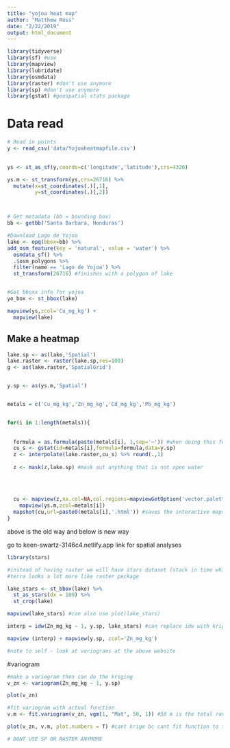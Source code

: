 ```yaml
---
title: "yojoa heat map"
author: "Matthew Ross"
date: "2/22/2019"
output: html_document
---
```


```r
library(tidyverse)
library(sf) #use
library(mapview)
library(lubridate)
library(osmdata)
library(raster) #don't use anymore
library(sp) #don't use anymore
library(gstat) #geospatial stats package

```


# Data read
```r
# Read in points
y <- read_csv('data/Yojoaheatmapfile.csv') 
  

ys <- st_as_sf(y,coords=c('longitude','latitude'),crs=4326) 

ys.m <- st_transform(ys,crs=26716) %>%
  mutate(x=st_coordinates(.)[,1],
         y=st_coordinates(.)[,2])



# Get metadata (bb = bounding box)
bb <- getbb('Santa Barbara, Honduras')

#Download Lago de Yojoa
lake <- opq(bbox=bb) %>%
add_osm_feature(key = 'natural', value = 'water') %>%
  osmdata_sf() %>%
  .$osm_polygons %>%
  filter(name == 'Lago de Yojoa') %>%
  st_transform(26716) #finishes with a polygon of lake


#Get bboxx info for yojoa
yo_box <- st_bbox(lake)

mapview(ys,zcol='Cu_mg_kg') +
  mapview(lake)
```

## Make a heatmap
```r

lake.sp <- as(lake,'Spatial')
lake.raster <- raster(lake.sp,res=100)
g <- as(lake.raster,'SpatialGrid')


y.sp <- as(ys.m,'Spatial')


metals = c('Cu_mg_kg','Zn_mg_kg','Cd_mg_kg','Pb_mg_kg')


for(i in 1:length(metals)){
  
  
  formula = as.formula(paste(metals[i], 1,sep='~')) #when doing this for precip, make it for function of elev, not 1
  cu_s <- gstat(id=metals[i],formula=formula,data=y.sp)
  z <- interpolate(lake.raster,cu_s) %>% round(.,1)
  
  z <- mask(z,lake.sp) #mask out anything that is not open water
  
  
  
  
  cu <- mapview(z,na.col=NA,col.regions=mapviewGetOption('vector.palette')) + 
    mapview(ys.m,zcol=metals[i])
  mapshot(cu,url=paste0(metals[i],'.html')) #saves the interactive maps as htmls
}

```
above is the old way and below is new way

go to keen-swartz-3146c4.netlify.app link for spatial analyses

```r
library(stars)

#instead of having raster we will have stars dataset (stack in time which is good for RS)
#terra looks a lot more like raster package

lake_stars <- st_bbox(lake) %>%
  st_as_stars(dx = 100) %>%
  st_crop(lake)

mapview(lake_stars) #can also use plot(lake_stars)

interp = idw(Zn_mg_kg ~ 1, y.sp, lake_stars) #can replace idw with kriging

mapview (interp) + mapview(y.sp, zcol='Zn_mg_kg')

#note to self - look at variograms at the above website

```

#variogram

```r
#make a variogram then can do the kriging
v_zn <- variogram(Zn_mg_kg ~ 1, y.sp)

plot(v_zn)

#fit variogram with actual function
v.m <- fit.variogram(v_zn, vgm(1, "Mat", 50, 1)) #50 m is the total range

plot(v_zn, v.m, plot.numbers = T) #cant krige bc cant fit function to this data

# DONT USE SP OR RASTER ANYMORE
```

